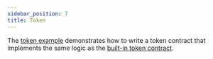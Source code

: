 ```yaml
---
sidebar_position: 7
title: Token
---
```


The [token example] demonstrates how to write a token contract that implements
the same logic as the [built-in token contract].

[token example]: https://github.com/stellar/soroban-token-contract/tree/v0.0.4/
[built-in token contract]: ../built-in-contracts/token-contract.mdx
